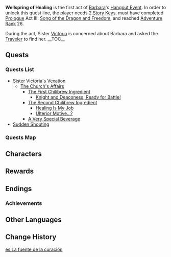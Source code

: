 {{Act Infobox
|image          = Story Card Hangout Barbara.png
|type           = Hangout
|act            = I
|character      = Barbara
|ARReq          = 26
|archonQuestReq = [[Prologue]] Act III: [[Song of the Dragon and Freedom]]
|keyReq         = 2
}}
'''Wellspring of Healing ''' is the first act of [[Barbara]]'s [[Hangout Event]]. In order to unlock this quest line, the player needs 2 [[Story Key]]s, must have completed [[Prologue]] Act III: [[Song of the Dragon and Freedom]], and reached [[Adventure Rank]] 26.

During the act, Sister [[Victoria]] is concerned about Barbara and asked the [[Traveler]] to find her.
__TOC__
==Quests==
===Quests List===
* [[Sister Victoria's Vexation]]
** [[The Church's Affairs]]
*** [[The First Chilibrew Ingredient]]
**** [[Knight and Deaconess, Ready for Battle!]]
*** [[The Second Chilibrew Ingredient]]
**** [[Healing Is My Job]]
**** [[Ulterior Motive...?]]
*** [[A Very Special Beverage]]
* [[Sudden Shouting]]
{{Clr}}
===Quests Map===
{{Map:Wellspring of Healing}}

==Characters==
{{Character Appearances|type=Hangout Event}}

==Rewards==
{{Hangout Event Rewards
|1 hangout memory = {{Card|Adventure EXP|100}}<!--
------------------->{{Card|Primogem|20}}<!--
------------------->{{Card|Guide to Freedom|3}}
|2 hangout memory = {{Card|Adventure EXP|100}}<!--
------------------->{{Card|Hero's Wit|5}}<!--
------------------->{{Card|Varunada Lazurite Fragment|3}}
|3 hangout memory = {{Card|Adventure EXP|100}}<!--
------------------->{{Card|Primogem|20}}<!--
------------------->{{Card|Spicy Stew|2}}
|4 hangout memory = {{Card|Adventure EXP|100}}<!--
------------------->{{Card|Hero's Wit|5}}<!--
------------------->{{Card|Varunada Lazurite Fragment|3}}
|5 hangout memory = {{Card|Adventure EXP|100}}<!--
------------------->{{Card|Primogem|20}}<!--
------------------->{{Card|Guide to Freedom|3}}
}}

==Endings==
{{Hangout Event Endings
|character    = Barbara
|act          = 1
|ending1      = Untimely Enthusiasm
|ending1_text = "I guess Barbara-sama isn't here after all..."
|ending2      = A Fiery Flavor From Liyue
|ending2_text = The taste of this Chilibrew is as unique as this particular journey.
|ending3      = The Taste of Hard Work
|ending3_text = This drink has the taste of hard work in it.
|ending4      = Incompletely Cured
|ending4_text = Perhaps this is a rite of passage on the path to becoming a Deaconess...
|ending5      = A Holiday in Mondstadt
|ending5_text = "We've only just met, it's too early to say goodbye."...
}}

===Achievements===
{{Achievement Topic Table|quest=Wellspring of Healing|requirements=1}}

==Other Languages==
{{Other Languages
|en      = Wellspring of Healing
|zhs     = 治愈的清泉
|zhs_rm  = Zhìyù de Qīngquán
|zht     = 治癒的清泉
|zht_rm  = Zhìyù de Qīngquán
|zh_tl   = Pure Spring of Healing
|ja      = 癒しの清泉
|ja_rm   = Iyashi no Seisen{{Assumed}}
|ja_tl   = Purifying Spring of Healing
|ko      = 치유의 샘물
|ko_rm   = 
|ko_tl   = 
|es      = La fuente de la curación
|es_tl   = The Fountain of Healing
|es_note = The Spanish word ''fuente'' can also be translated as "source".
|fr      = Source de bienveillance
|fr_tl   = Spring of Benevolence
|ru      = Лечебный родник
|ru_tl   = 
|th      = สายน้ำแห่งการรักษา
|th_rm   = 
|th_tl   = Stream of Healing
|vi      = Suối Nguồn Trị Liệu
|vi_tl   = 
|de      = Heilende Quelle
|de_tl   = Healing Spring
|id      = Mata Air Penyembuh
|id_tl   = Wellspring of Healing
|pt      = Águas Termais Curadoras
|pt_tl   = Thermal Waters (of) Healing
}}

==Change History==
{{Change History|1.4}}

[[es:La fuente de la curación]]